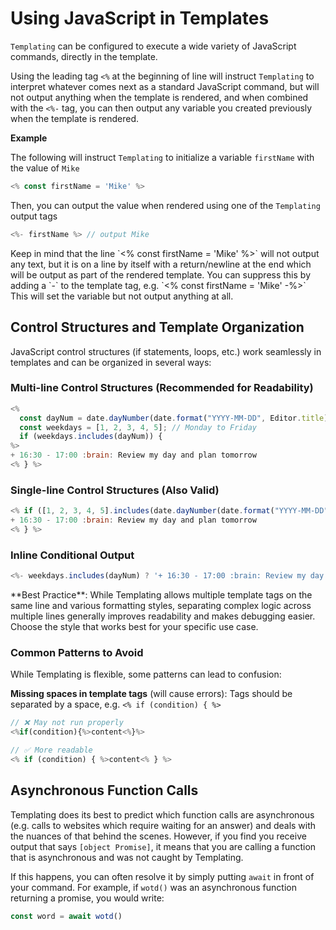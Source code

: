 
# Using JavaScript in Templates

`Templating` can be configured to execute a wide variety of JavaScript commands, directly in the template.

Using the leading tag `<%` at the beginning of line will instruct `Templating` to interpret whatever comes next as a standard JavaScript command, but will not output anything when the template is rendered, and when combined with the `<%-` tag, you can then output any variable you created previously when the template is rendered.

**Example**

The following will instruct `Templating` to initialize a variable `firstName` with the value of `Mike`

```javascript
<% const firstName = 'Mike' %>
```

Then, you can output the value when rendered using one of the `Templating` output tags

```javascript
<%- firstName %> // output Mike
```

<Callout type="info">
Keep in mind that the line `<% const firstName = 'Mike' %>` will not output any text, but it is on a line by itself with a return/newline at the end which will be output as part of the rendered template. You can suppress this by adding a `-` to the template tag, e.g. `<% const firstName = 'Mike' -%>` This will set the variable but not output anything at all.
</Callout> 

## Control Structures and Template Organization

JavaScript control structures (if statements, loops, etc.) work seamlessly in templates and can be organized in several ways:

### Multi-line Control Structures (Recommended for Readability)

```javascript
<%
  const dayNum = date.dayNumber(date.format("YYYY-MM-DD", Editor.title));
  const weekdays = [1, 2, 3, 4, 5]; // Monday to Friday
  if (weekdays.includes(dayNum)) {
%>
+ 16:30 - 17:00 :brain: Review my day and plan tomorrow
<% } %>
```

### Single-line Control Structures (Also Valid)

```javascript
<% if ([1, 2, 3, 4, 5].includes(date.dayNumber(date.format("YYYY-MM-DD", Editor.title)))) { %>
+ 16:30 - 17:00 :brain: Review my day and plan tomorrow
<% } %>
```

### Inline Conditional Output

```javascript
<%- weekdays.includes(dayNum) ? '+ 16:30 - 17:00 :brain: Review my day and plan tomorrow' : '' %>
```

<Callout type="info">
**Best Practice**: While Templating allows multiple template tags on the same line and various formatting styles, separating complex logic across multiple lines generally improves readability and makes debugging easier. Choose the style that works best for your specific use case.
</Callout>

### Common Patterns to Avoid

While Templating is flexible, some patterns can lead to confusion:

**Missing spaces in template tags** (will cause errors):
Tags should be separated by a space, e.g. `<% if (condition) { %>`
```javascript
// ❌ May not run properly
<%if(condition){%>content<%}%>

// ✅ More readable
<% if (condition) { %>content<% } %>
```

## Asynchronous Function Calls

Templating does its best to predict which function calls are asynchronous (e.g. calls to websites which require waiting for an answer) and deals with the nuances of that behind the scenes. However, if you find you receive output that says `[object Promise]`, it means that you are calling a function that is asynchronous and was not caught by Templating. 

If this happens, you can often resolve it by simply putting `await` in front of your command. For example, if `wotd()` was an asynchronous function returning a promise, you would write:

```javascript
const word = await wotd()
``` 